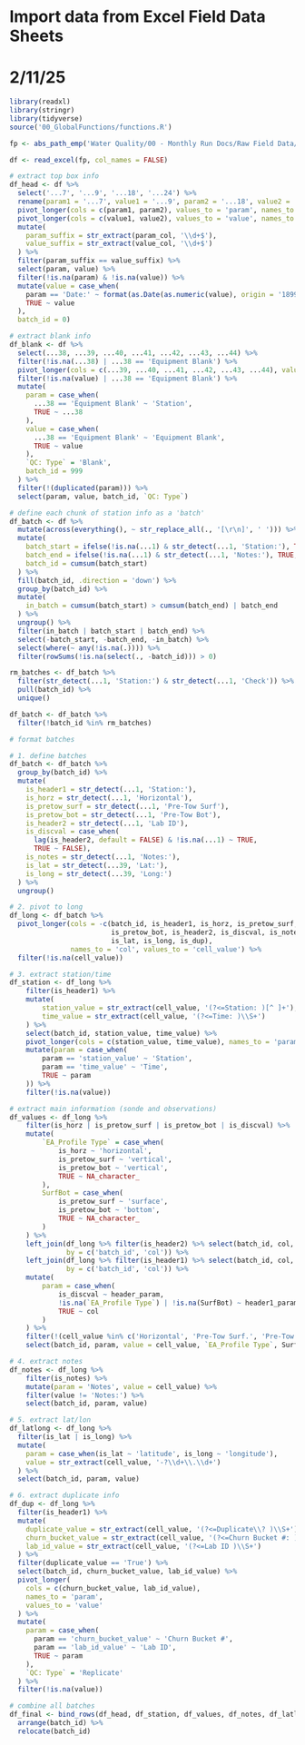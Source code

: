 # Import data from Excel Field Data Sheets
# 2/11/25

```r
library(readxl)
library(stringr)
library(tidyverse)
source('00_GlobalFunctions/functions.R')

fp <- abs_path_emp('Water Quality/00 - Monthly Run Docs/Raw Field Data/Water Quality 2025/01 - January/EMP Field Data Sheet_SB_Jan25.xlsx')

df <- read_excel(fp, col_names = FALSE)
```

```r
# extract top box info
df_head <- df %>%
  select('...7', '...9', '...18', '...24') %>%
  rename(param1 = '...7', value1 = '...9', param2 = '...18', value2 = '...24') %>%
  pivot_longer(cols = c(param1, param2), values_to = 'param', names_to = 'param_col') %>%
  pivot_longer(cols = c(value1, value2), values_to = 'value', names_to = 'value_col') %>%
  mutate(
    param_suffix = str_extract(param_col, '\\d+$'),
    value_suffix = str_extract(value_col, '\\d+$')
  ) %>%
  filter(param_suffix == value_suffix) %>%
  select(param, value) %>%
  filter(!is.na(param) & !is.na(value)) %>%
  mutate(value = case_when(
    param == 'Date:' ~ format(as.Date(as.numeric(value), origin = '1899-12-30'), '%m/%d/%Y'),
    TRUE ~ value
  ),
  batch_id = 0)
```

```r
# extract blank info
df_blank <- df %>%
  select(...38, ...39, ...40, ...41, ...42, ...43, ...44) %>%
  filter(!is.na(...38) | ...38 == 'Equipment Blank') %>%
  pivot_longer(cols = c(...39, ...40, ...41, ...42, ...43, ...44), values_to = 'value', names_to = 'value_col') %>%
  filter(!is.na(value) | ...38 == 'Equipment Blank') %>%
  mutate(
    param = case_when(
      ...38 == 'Equipment Blank' ~ 'Station',
      TRUE ~ ...38
    ),
    value = case_when(
      ...38 == 'Equipment Blank' ~ 'Equipment Blank',
      TRUE ~ value
    ),
    `QC: Type` = 'Blank',
    batch_id = 999
  ) %>%
  filter(!(duplicated(param))) %>%
  select(param, value, batch_id, `QC: Type`)
```

```r
# define each chunk of station info as a 'batch'
df_batch <- df %>%
  mutate(across(everything(), ~ str_replace_all(., '[\r\n]', ' '))) %>%
  mutate(
    batch_start = ifelse(!is.na(...1) & str_detect(...1, 'Station:'), TRUE, FALSE),
    batch_end = ifelse(!is.na(...1) & str_detect(...1, 'Notes:'), TRUE, FALSE),
    batch_id = cumsum(batch_start)
  ) %>%
  fill(batch_id, .direction = 'down') %>%
  group_by(batch_id) %>%
  mutate(
    in_batch = cumsum(batch_start) > cumsum(batch_end) | batch_end
  ) %>%
  ungroup() %>%
  filter(in_batch | batch_start | batch_end) %>%
  select(-batch_start, -batch_end, -in_batch) %>%
  select(where(~ any(!is.na(.)))) %>%
  filter(rowSums(!is.na(select(., -batch_id))) > 0)

rm_batches <- df_batch %>%
  filter(str_detect(...1, 'Station:') & str_detect(...1, 'Check')) %>%
  pull(batch_id) %>%
  unique()

df_batch <- df_batch %>%
  filter(!batch_id %in% rm_batches)
```

```r
# format batches

# 1. define batches
df_batch <- df_batch %>%
  group_by(batch_id) %>%
  mutate(
    is_header1 = str_detect(...1, 'Station:'),
    is_horz = str_detect(...1, 'Horizontal'),
    is_pretow_surf = str_detect(...1, 'Pre-Tow Surf'),
    is_pretow_bot = str_detect(...1, 'Pre-Tow Bot'),
    is_header2 = str_detect(...1, 'Lab ID'),
    is_discval = case_when(
      lag(is_header2, default = FALSE) & !is.na(...1) ~ TRUE,
      TRUE ~ FALSE),
    is_notes = str_detect(...1, 'Notes:'),
    is_lat = str_detect(...39, 'Lat:'),
    is_long = str_detect(...39, 'Long:')
  ) %>%
  ungroup()

# 2. pivot to long
df_long <- df_batch %>%
  pivot_longer(cols = -c(batch_id, is_header1, is_horz, is_pretow_surf,
                         is_pretow_bot, is_header2, is_discval, is_notes,
                         is_lat, is_long, is_dup),
               names_to = 'col', values_to = 'cell_value') %>%
  filter(!is.na(cell_value))  

# 3. extract station/time
df_station <- df_long %>%
    filter(is_header1) %>%
    mutate(
        station_value = str_extract(cell_value, '(?<=Station: )[^ ]+'),
        time_value = str_extract(cell_value, '(?<=Time: )\\S+') 
    ) %>%
    select(batch_id, station_value, time_value) %>%
    pivot_longer(cols = c(station_value, time_value), names_to = 'param', values_to = 'value') %>%
    mutate(param = case_when(
        param == 'station_value' ~ 'Station',
        param == 'time_value' ~ 'Time',
        TRUE ~ param
    )) %>%
    filter(!is.na(value))

# extract main information (sonde and observations)
df_values <- df_long %>%
    filter(is_horz | is_pretow_surf | is_pretow_bot | is_discval) %>%
    mutate(
        `EA_Profile Type` = case_when(
            is_horz ~ 'horizontal',
            is_pretow_surf ~ 'vertical',
            is_pretow_bot ~ 'vertical',
            TRUE ~ NA_character_
        ),
        SurfBot = case_when(
            is_pretow_surf ~ 'surface',
            is_pretow_bot ~ 'bottom',
            TRUE ~ NA_character_
        )
    ) %>%
    left_join(df_long %>% filter(is_header2) %>% select(batch_id, col, header_param = cell_value),
              by = c('batch_id', 'col')) %>%
    left_join(df_long %>% filter(is_header1) %>% select(batch_id, col, header1_param = cell_value),
              by = c('batch_id', 'col')) %>%
    mutate(
        param = case_when(
            is_discval ~ header_param,
            !is.na(`EA_Profile Type`) | !is.na(SurfBot) ~ header1_param,
            TRUE ~ col
        )
    ) %>%
    filter(!(cell_value %in% c('Horizontal', 'Pre-Tow Surf.', 'Pre-Tow Bot.'))) %>%
    select(batch_id, param, value = cell_value, `EA_Profile Type`, SurfBot)

# 4. extract notes
df_notes <- df_long %>%
    filter(is_notes) %>%
    mutate(param = 'Notes', value = cell_value) %>%
    filter(value != 'Notes:') %>%
    select(batch_id, param, value)

# 5. extract lat/lon
df_latlong <- df_long %>%
  filter(is_lat | is_long) %>%
  mutate(
    param = case_when(is_lat ~ 'latitude', is_long ~ 'longitude'),
    value = str_extract(cell_value, '-?\\d+\\.\\d+')
  ) %>%
  select(batch_id, param, value)

# 6. extract duplicate info
df_dup <- df_long %>%
  filter(is_header1) %>%
  mutate(
    duplicate_value = str_extract(cell_value, '(?<=Duplicate\\? )\\S+'),
    churn_bucket_value = str_extract(cell_value, '(?<=Churn Bucket #: )\\S+'),
    lab_id_value = str_extract(cell_value, '(?<=Lab ID )\\S+')
  ) %>%
  filter(duplicate_value == 'True') %>%
  select(batch_id, churn_bucket_value, lab_id_value) %>%
  pivot_longer(
    cols = c(churn_bucket_value, lab_id_value),
    names_to = 'param',
    values_to = 'value'
  ) %>%
  mutate(
    param = case_when(
      param == 'churn_bucket_value' ~ 'Churn Bucket #',
      param == 'lab_id_value' ~ 'Lab ID',
      TRUE ~ param
    ),
    `QC: Type` = 'Replicate'
  ) %>%
  filter(!is.na(value))
```

```r
# combine all batches
df_final <- bind_rows(df_head, df_station, df_values, df_notes, df_latlong, df_dup, df_blank) %>%
  arrange(batch_id) %>%
  relocate(batch_id)
```

